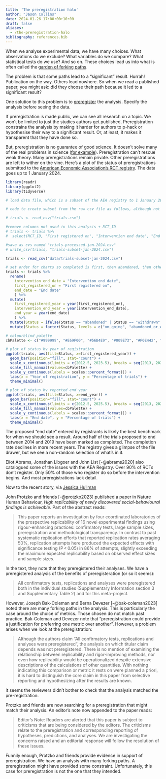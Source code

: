 ```yaml
---
title: 'The preregistration halo'
author: "Jason Collins"
date: 2024-01-26 17:00:00+10:00
draft: false
aliases:
  - /the-preregistration-halo
bibliography: references.bib
---
```


When we analyse experimental data, we have many choices. What observations do we exclude? What variables do we compare? What statistical tests do we use? And so on. These choices lead us into what is often called the [garden of forking paths](http://www.stat.columbia.edu/~gelman/research/unpublished/p_hacking.pdf).

The problem is that some paths lead to a “significant” result. Hurrah! Publication on the way. Others lead nowhere. So when we read a published paper, you might ask: did they choose their path because it led to a significant result?

One solution to this problem is to [preregister](https://en.wikipedia.org/wiki/Preregistration_(science)) the analysis. Specify the analysis before seeing the data.

If preregistration is made public, we can see all research on a topic. We won't be limited to just the studies authors get published. Preregistration constrains the analysis by making it harder for authors to p-hack or hypothesise their way to a significant result. Or, at least, it makes it transparent that they have done so.

But, preregistration is no guarantee of good science. It doesn't solve many of the real problems in science ([for example](https://worksinprogress.co/issue/biases-the-wrong-model/)). Preregistration can't rescue weak theory. Many preregistrations remain private. Other preregistrations are left to wither on the vine. Here's a plot of the status of preregistrations submitted to the [American Economic Association's RCT registry](https://www.socialscienceregistry.org). The data goes up to 1 January 2024.

```r
library(readr)
library(ggplot2)
library(tidyverse)

# load data file, which is a subset of the AEA registry to 1 January 2024, available from https://doi.org/10.7910/DVN/HPYPGH

# code to create subset from the raw csv file as follows, although not executed as part of this document - raw file too large to maintain on website

# trials <- read_csv("trials.csv")

#remove columns not used in this analysis + RCT_ID
# trials <- trials %>% 
#  select(RCT_ID, "First registered on", "Intervention end date", "End date", Status)

#save as cvs named "trials-processed-jan-2024.csv"
# write_csv(trials, "trials-subset-jan-2024.csv")

trials <- read_csv("data/trials-subset-jan-2024.csv")

# set order for charts so completed is first, then abandoned, then other
trials <- trials %>%
  rename(
    intervention_end_date = "Intervention end date",
    first_registered_on = "First registered on",
    end_date = "End date"
    ) %>%
  mutate(
    first_registered_year = year(first_registered_on),
    intervention_end_year = year(intervention_end_date),
    end_year = year(end_date)
    ) %>%
  mutate(Status = ifelse(Status == "abandoned" | Status == "withdrawn", "abandoned_or_withdrawn", Status)) %>%
  mutate(Status = factor(Status, levels = c("on_going", "abandoned_or_withdrawn", "in_development", "completed")))

# colourblind palette
cbPalette <- c("#999999", "#E69F00", "#56B4E9", "#009E73", "#F0E442", "#0072B2", "#D55E00", "#CC79A7")

# plot of status by year of registration
ggplot(trials, aes(fill=Status, x=first_registered_year)) + 
  geom_bar(position="fill", stat="count") + 
  scale_x_continuous(limits = c(2012.5, 2023.5), breaks = seq(2013, 2023)) +
  scale_fill_manual(values=cbPalette) +
  scale_y_continuous(labels = scales::percent_format()) +
  labs(x = "Year of registration", y = "Percentage of trials") +
  theme_minimal()

```

```r

# plot of status by reported end year
ggplot(trials, aes(fill=Status, x=end_year)) + 
  geom_bar(position="fill", stat="count") + 
  scale_x_continuous(limits = c(2012.5, 2025.5), breaks = seq(2013, 2025)) + 
  scale_fill_manual(values=cbPalette) +
  scale_y_continuous(labels = scales::percent_format()) +
  labs(x = "End date", y = "Percentage of trials") +
  theme_minimal()
```

The proposed "end date" entered by registrants is likely the best benchmark for when we should see a result. Around half of the trials proposed to end between 2014 and 2019 have been marked as completed. The completion rate declines in more recent years. The registry gives a glimpse of the file drawer, but we see a non-random selection of what's in it.

Eliot Abrams, Jonathan Libgoer and John List [-@abrams2020] also catalogued some of the issues with the AEA Registry. Over 90% of RCTs don't register. Only 50% of those who register do so before the intervention begins. And most preregistrations lack detail.

Now to the recent story, via [Jessica Hullman](https://statmodeling.stat.columbia.edu/2023/11/21/of-course-its-preregistered-just-give-me-a-sec/)

John Protzko and friends [-@protzko2023] published a paper in Nature Human Behaviour, *High replicability of newly discovered social-behavioural findings is achievable*. Part of the abstract reads:

> This paper reports an investigation by four coordinated laboratories of the prospective replicability of 16 novel experimental findings using rigour-enhancing practices: confirmatory tests, large sample sizes, preregistration and methodological transparency. In contrast to past systematic replication efforts that reported replication rates averaging 50%, replication attempts here produced the expected effects with significance testing (P \< 0.05) in 86% of attempts, slightly exceeding the maximum expected replicability based on observed effect sizes and sample sizes.

In the text, they note that they preregistered their analyses. We have a preregistered analysis of the benefits of preregisteration (or so it seems):

> All confirmatory tests, replications and analyses were preregistered both in the individual studies (Supplementary Information section 3 and Supplementary Table 2) and for this meta-project.

However, Joseph Bak-Coleman and Berna Devezer [-@bak-coleman2023] noted there are many forking paths in the analysis. This is particularly the case around the choice of metrics. Those chosen do not match past practice. Bak-Coleman and Devezer note that "preregistration could provide a justification for preferring one metric over another". However, a problem arises when we look at the preregistration:

> Although the authors claim “All confirmatory tests, replications and analyses were preregistered”, the analysis on which titular claim depends was not preregistered. There is no mention of examining the relationship between replicability and rigor-improving methods, nor even how replicability would be operationalized despite extensive descriptions of the calculations of other quantities. With nothing indicating this comparison or metric it rests on were planned a priori, it is hard to distinguish the core claim in this paper from selective reporting and hypothesizing after the results are known.

It seems the reviewers didn't bother to check that the analysis matched the pre-registration.

Protzko and friends are now searching for a preregistration that might match their analysis. An editor's note now appended to the paper reads:

> Editor’s Note: Readers are alerted that this paper is subject to criticisms that are being considered by the editors. The criticisms relate to the preregistration and corresponding reporting of hypotheses, predictions, and analyses. We are investigating the concerns raised and an editorial response will follow the resolution of these issues.

Funnily enough, Protzko and friends provide evidence in support of preregistration. We have an analysis with many forking paths. A preregistration might have provided some constraint. Unfortunately, this case for preregistration is not the one that they intended.